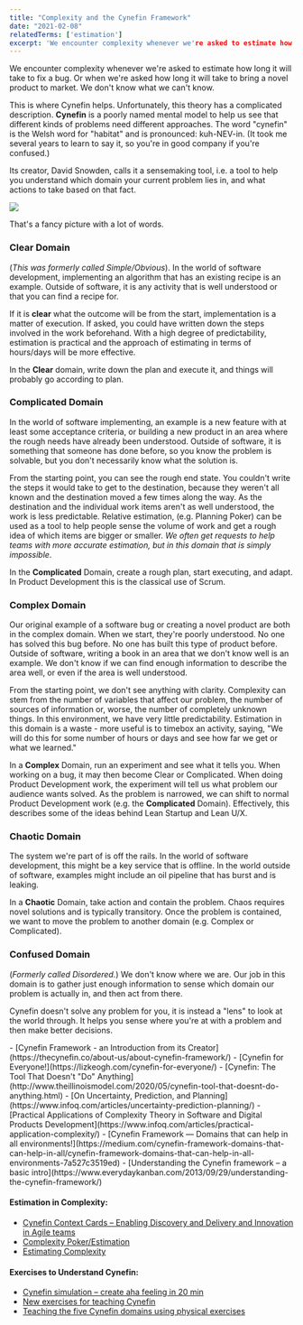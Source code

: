 ```yaml
---
title: "Complexity and the Cynefin Framework"
date: "2021-02-08"
relatedTerms: ['estimation']
excerpt: 'We encounter complexity whenever we're asked to estimate how long it will take to fix a'
---
```


We encounter complexity whenever we're asked to estimate how long it will take to fix a bug. Or when we're asked how long it will take to bring a novel product to market. We don't know what we can't know.

This is where Cynefin helps. Unfortunately, this theory has a complicated description. **Cynefin** is a poorly named mental model to help us see that different kinds of problems need different approaches. The word "cynefin" is the Welsh word for "habitat" and is pronounced: kuh-NEV-in. (It took me several years to learn to say it, so you're in good company if you're confused.)

Its creator, David Snowden, calls it a sensemaking tool, i.e. a tool to help you understand which domain your current problem lies in, and what actions to take based on that fact.

![](src/content/glossary/complexity/images/cynefin-chart.jpg)

That's a fancy picture with a lot of words.

### **Clear** Domain

(_This was formerly called Simple/Obvious_). In the world of software development, implementing an algorithm that has an existing recipe is an example. Outside of software, it is any activity that is well understood or that you can find a recipe for.

If it is **clear** what the outcome will be from the start, implementation is a matter of execution. If asked, you could have written down the steps involved in the work beforehand. With a high degree of predictability, estimation is practical and the approach of estimating in terms of hours/days will be more effective.

In the **Clear** domain, write down the plan and execute it, and things will probably go according to plan.

### **Complicated** Domain

In the world of software implementing, an example is a new feature with at least some acceptance criteria, or building a new product in an area where the rough needs have already been understood. Outside of software, it is something that someone has done before, so you know the problem is solvable, but you don't necessarily know what the solution is.

From the starting point, you can see the rough end state. You couldn't write the steps it would take to get to the destination, because they weren't all known and the destination moved a few times along the way. As the destination and the individual work items aren't as well understood, the work is less predictable. Relative estimation, (e.g. Planning Poker) can be used as a tool to help people sense the volume of work and get a rough idea of which items are bigger or smaller. _We often get requests to help teams with more accurate estimation, but in this domain that is simply impossible_.

In the **Complicated** Domain, create a rough plan, start executing, and adapt. In Product Development this is the classical use of Scrum.

### **Complex** Domain

Our original example of a software bug or creating a novel product are both in the complex domain. When we start, they're poorly understood. No one has solved this bug before. No one has built this type of product before. Outside of software, writing a book in an area that we don't know well is an example. We don't know if we can find enough information to describe the area well, or even if the area is well understood.

From the starting point, we don't see anything with clarity. Complexity can stem from the number of variables that affect our problem, the number of sources of information or, worse, the number of completely unknown things. In this environment, we have very little predictability. Estimation in this domain is a waste - more useful is to timebox an activity, saying, "We will do this for some number of hours or days and see how far we get or what we learned."

In a **Complex** Domain, run an experiment and see what it tells you. When working on a bug, it may then become Clear or Complicated. When doing Product Development work, the experiment will tell us what problem our audience wants solved. As the problem is narrowed, we can shift to normal Product Development work (e.g. the **Complicated** Domain). Effectively, this describes some of the ideas behind Lean Startup and Lean U/X.

### **Chaotic** Domain

The system we're part of is off the rails. In the world of software development, this might be a key service that is offline. In the world outside of software, examples might include an oil pipeline that has burst and is leaking.

In a **Chaotic** Domain, take action and contain the problem. Chaos requires novel solutions and is typically transitory. Once the problem is contained, we want to move the problem to another domain (e.g. Complex or Complicated).

### **Confused** Domain

(_Formerly called Disordered._) We don't know where we are. Our job in this domain is to gather just enough information to sense which domain our problem is actually in, and then act from there.

Cynefin doesn't solve any problem for you, it is instead a "lens" to look at the world through. It helps you sense where you're at with a problem and then make better decisions.

<HighlightBox heading="Resource Links" variant="resourceLinks">
- [Cynefin Framework - an Introduction from its Creator](https://thecynefin.co/about-us/about-cynefin-framework/)
- [Cynefin for Everyone!](https://lizkeogh.com/cynefin-for-everyone/)
- [Cynefin: The Tool That Doesn't "Do" Anything](http://www.theillinoismodel.com/2020/05/cynefin-tool-that-doesnt-do-anything.html)
- [On Uncertainty, Prediction, and Planning](https://www.infoq.com/articles/uncertainty-prediction-planning/)
- [Practical Applications of Complexity Theory in Software and Digital Products Development](https://www.infoq.com/articles/practical-application-complexity/)
- [Cynefin Framework — Domains that can help in all environments!](https://medium.com/cynefin-framework-domains-that-can-help-in-all/cynefin-framework-domains-that-can-help-in-all-environments-7a527c3519ed)
- [Understanding the Cynefin framework – a basic intro](https://www.everydaykanban.com/2013/09/29/understanding-the-cynefin-framework/)

#### Estimation in Complexity:

- [Cynefin Context Cards – Enabling Discovery and Delivery and Innovation in Agile teams](https://dandypeople.com/blog/cynefin-context-cards/)
- [Complexity Poker/Estimation](https://media.dandypeople.com/2018/09/context-tactics-cards-printout.pdf)
- [Estimating Complexity](https://lizkeogh.com/2013/07/21/estimating-complexity/)

#### Exercises to Understand Cynefin:

- [Cynefin simulation – create aha feeling in 20 min](https://dandypeople.com/blog/cynefin-simulation-create-aha-feeling-20-min-plan-deliver-complex-situations/)
- [New exercises for teaching Cynefin](https://www.chriscorrigan.com/parkinglot/new-exercises-for-teaching-cynefin/)
- [Teaching the five Cynefin domains using physical exercises](https://www.chriscorrigan.com/parkinglot/teaching-the-five-cynefin-domains-using-physical-exercises/)
</HighlightBox>
